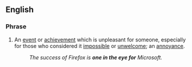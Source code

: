 ==English==

===Phrase===
{{head|en|phrase|head=[[one]] [[in]] [[the]] [[eye]] [[for]]}}

# {{lb|en|idiomatic}} An [[event]] or [[achievement]] which is unpleasant for someone, especially for those who considered it [[impossible]] or [[unwelcome]]; an [[annoyance]].
#: ''The success of Firefox is '''one in the eye for''' Microsoft.''